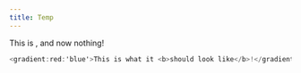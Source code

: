 ```yaml
---
title: Temp
---
```



This is <InlineHighlight lang="mm" code="<red>some red text, and <green>now green!" />, and now nothing!


```mm
<gradient:red:'blue'>This is what it <b>should look like</b>!</gradient>
```
<br />
<InlineHighlight lang="mm" code="<gradient:red:'blue'>This is what it <b>should look like</b>!</gradient>" />
